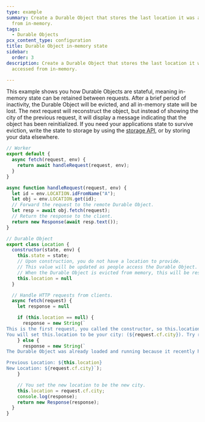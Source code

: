 ```yaml
---
type: example
summary: Create a Durable Object that stores the last location it was accessed
  from in-memory.
tags:
  - Durable Objects
pcx_content_type: configuration
title: Durable Object in-memory state
sidebar:
  order: 3
description: Create a Durable Object that stores the last location it was
  accessed from in-memory.

---
```


This example shows you how Durable Objects are stateful, meaning in-memory state can be retained between requests. After a brief period of inactivity, the Durable Object will be evicted, and all in-memory state will be lost. The next request will reconstruct the object, but instead of showing the city of the previous request, it will display a message indicating that the object has been reinitialized. If you need your applications state to survive eviction, write the state to storage by using the [storage API](/durable-objects/api/transactional-storage-api/), or by storing your data elsewhere.

```js
// Worker
export default {
  async fetch(request, env) {
    return await handleRequest(request, env);
  }
}

async function handleRequest(request, env) {
  let id = env.LOCATION.idFromName("A");
  let obj = env.LOCATION.get(id);
  // Forward the request to the remote Durable Object.
  let resp = await obj.fetch(request);
  // Return the response to the client.
  return new Response(await resp.text());
}

// Durable Object
export class Location {
  constructor(state, env) {
    this.state = state;
    // Upon construction, you do not have a location to provide.
    // This value will be updated as people access the Durable Object.
    // When the Durable Object is evicted from memory, this will be reset.
    this.location = null
  }

  // Handle HTTP requests from clients.
  async fetch(request) {
    let response = null

    if (this.location == null) {
      response = new String(`
This is the first request, you called the constructor, so this.location was null.
You will set this.location to be your city: (${request.cf.city}). Try reloading the page.`);
    } else {
      response = new String(`
The Durable Object was already loaded and running because it recently handled a request.

Previous Location: ${this.location}
New Location: ${request.cf.city}`);
    }

    // You set the new location to be the new city.
    this.location = request.cf.city;
    console.log(response);
    return new Response(response);
  }
}
```
